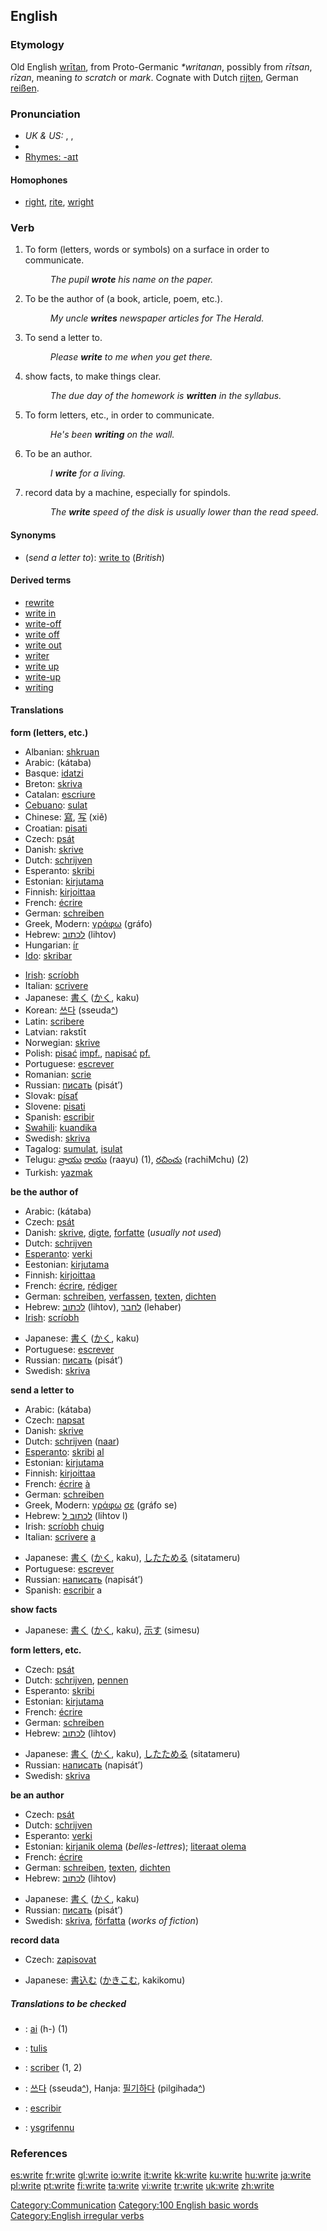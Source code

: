 ==English==

{{rank|merely|struck|man's|650|write|caught|below|window}}

===Etymology===
Old English [[writan|wrītan]], from Proto-Germanic ''*writanan'', possibly from ''rītsan'', ''rīzan'', meaning ''to scratch'' or ''mark''. Cognate with Dutch [[rijten]], German [[reißen]].

===Pronunciation===
* ''UK & US:'' {{AHD|rīt}}, {{IPA|/ɹaɪt/}}, {{SAMPA|/raIt/}}
* {{audio|en-us-write.ogg|Audio (US)}}
* [[Rhymes:English:-aɪt|Rhymes: -aɪt]]

====Homophones====
*[[right]], [[rite]], [[wright]]

===Verb===
{{en-verb|writes|writing|'''[[wrote]]''' ''or archaic'', '''[[writ]]'''|written}}

# {{transitive}} To form (letters, words or symbols) on a surface in order to communicate.
#: ''The pupil '''wrote''' his name on the paper.''
# {{transitive}} To be the author of (a book, article, poem, etc.).
#: ''My uncle '''writes''' newspaper articles for The Herald.''
# {{cattag|transitive|US}} To send a letter to.
#: ''Please '''write''' to me when you get there.''
# {{transitive}} show facts, to make things clear.
#: ''The due day of the homework is '''written''' in the syllabus.''
# {{intransitive}} To form letters, etc., in order to communicate.
#: ''He's been '''writing''' on the wall.''
# {{intransitive}} To be an author.
#: ''I '''write''' for a living.''
# {{cattag|intransitive|computing}} record data by a machine, especially for spindols.
#: ''The '''write''' speed of the disk is usually lower than the read speed.''

====Synonyms====
*(''send a letter to''): [[write to]] (''British'')

====Derived terms====
*[[rewrite]]
*[[write in]]
*[[write-off]]<!--noun-->
*[[write off]]<!--verb-->
*[[write out]]
*[[writer]]
*[[write up]]<!--verb-->
*[[write-up]]<!--noun-->
*[[writing]]

====Translations====
'''form (letters, etc.)'''
{{top}}
*Albanian: [[shkruan]]
*Arabic: {{ARchar|[[كتب|كَتَبَ]]}} (kátaba)
*Basque: [[idatzi]]
*Breton: [[skriva]]
*Catalan: [[escriure]]
*[[Cebuano]]: [[sulat]]
*Chinese: [[寫]], [[写]] (xiě)
*Croatian: [[pisati]]
*Czech: [[psát]]
*Danish: [[skrive]]
*Dutch: [[schrijven]]
*Esperanto: [[skribi]]
*Estonian: [[kirjutama]]
*Finnish: [[kirjoittaa]]
*French: [[écrire]]
*German: [[schreiben]]
*Greek, Modern: [[γράφω]] (gráfo)
*Hebrew: [[לכתוב]] (lihtov)
*Hungarian: [[ír]]
*[[Ido]]: [[skribar]]
{{mid}}
*[[Irish]]: [[scríobh]]
*Italian: [[scrivere]]
*Japanese: [[書く]] ([[かく]], kaku)
*Korean: [[쓰다]] (sseuda[[:ko:쓰다|^]])
*Latin: [[scribere]]
*Latvian: rakstīt
*Norwegian: [[skrive]]
*Polish: [[pisać]] [[impf.]], [[napisać]] [[pf.]]
*Portuguese: [[escrever]]
*Romanian: [[scrie]]
*Russian: [[писать]] (pisát’)
*Slovak: [[písať]]
*Slovene: [[pisati]]
*Spanish: [[escribir]]
*[[Swahili]]: [[kuandika]]
*Swedish: [[skriva]]
*Tagalog: [[sumulat]], [[isulat]]
*Telugu: [[వ్రాయు]] [[రాయు]] (raayu) (1), [[రచించు]] (rachiMchu) (2)
*Turkish: [[yazmak]]
{{bottom}}

'''be the author of'''
{{top}}
*Arabic: {{ARchar|[[كتب|كَتَبَ]]}} (kátaba)
*Czech: [[psát]]
*Danish: [[skrive]], [[digte]], [[forfatte]] (''usually not used'')
*Dutch: [[schrijven]]
*[[Esperanto]]: [[verki]]
*Eestonian: [[kirjutama]]
*Finnish: [[kirjoittaa]]
*French: [[écrire]], [[rédiger]]
*German: [[schreiben]], [[verfassen]], [[texten]], [[dichten]]
*Hebrew: [[לכתוב]] (lihtov), [[לחבר]] (lehaber)
*[[Irish]]: [[scríobh]]
{{mid}}
*Japanese: [[書く]] ([[かく]], kaku)
*Portuguese: [[escrever]]
*Russian: [[писать]] (pisát’)
*Swedish: [[skriva]]
{{bottom}}

'''send a letter to'''
{{top}}
*Arabic: {{ARchar|[[كتب|كَتَبَ]]}} (kátaba)
*Czech: [[napsat]]
*Danish: [[skrive]]
*Dutch: [[schrijven]] ([[naar]])
*[[Esperanto]]: [[skribi]] [[al]]
*Estonian: [[kirjutama]]
*Finnish: [[kirjoittaa]]
*French: [[écrire]] [[à#French|à]]
*German: [[schreiben]]
*Greek, Modern: [[γράφω]] [[σε]] (gráfo se)
*Hebrew: [[לכתוב ל]] (lihtov l)
*Irish: [[scríobh]] [[chuig]]
*Italian: [[scrivere]] [[a#Italian|a]]
{{mid}}
*Japanese: [[書く]] ([[かく]], kaku), [[したためる]] (sitatameru)
*Portuguese: [[escrever]]
*Russian: [[написать]] (napisát’)
*Spanish: [[escribir]] a
{{bottom}}

'''show facts'''
{{top}}
{{mid}}
*Japanese: [[書く]] ([[かく]], kaku), [[示す]] (simesu)
{{bottom}}

'''form letters, etc.'''
{{top}}
*Czech: [[psát]]
*Dutch: [[schrijven]], [[pennen]]
*Esperanto: [[skribi]]
*Estonian: [[kirjutama]]
*French: [[écrire]]
*German: [[schreiben]]
*Hebrew: [[לכתוב]] (lihtov)
{{mid}}
*Japanese: [[書く]] ([[かく]], kaku), [[したためる]] (sitatameru)
*Russian: [[написать]] (napisát’)
*Swedish: [[skriva]]
{{bottom}}

'''be an author'''
{{top}}
*Czech: [[psát]]
*Dutch: [[schrijven]]
*Esperanto: [[verki]]
*Estonian: [[kirjanik olema]] (''belles-lettres''); [[literaat olema]]
*French: [[écrire]]
*German: [[schreiben]], [[texten]], [[dichten]]
*Hebrew: [[לכתוב]] (lihtov)
{{mid}}
*Japanese: [[書く]] ([[かく]], kaku)
*Russian: [[писать]] (pisát’)
*Swedish: [[skriva]], [[författa]] (''works of fiction'')
{{bottom}}

'''record data'''
{{top}}
*Czech: [[zapisovat]]
{{mid}}
*Japanese: [[書込む]] ([[かきこむ]], kakikomu)
{{bottom}}

=====Translations to be checked=====
{{checktrans}}

*{{ttbc|Guaraní}}: [[ai]] (h-) (1)
*{{ttbc|Indonesian}}: [[tulis]]
*{{ttbc|Interlingua}}: [[scriber]] (1, 2)
*{{ttbc|Korean}}: [[쓰다]] (sseuda[[:ko:쓰다|^]]), Hanja: [[필기]]하다 (pilgihada[[:ko:필기하다|^]])
*{{ttbc|Spanish}}: [[escribir]]
*{{ttbc|Welsh}}: [[ysgrifennu]]

===References===
{{R:Century 1911}}
{{R:Webster 1913}}

[[Category:Communication]]
[[Category:100 English basic words]]
[[Category:English irregular verbs]]

[[es:write]]
[[fr:write]]
[[gl:write]]
[[io:write]]
[[it:write]]
[[kk:write]]
[[ku:write]]
[[hu:write]]
[[ja:write]]
[[pl:write]]
[[pt:write]]
[[fi:write]]
[[ta:write]]
[[vi:write]]
[[tr:write]]
[[uk:write]]
[[zh:write]]